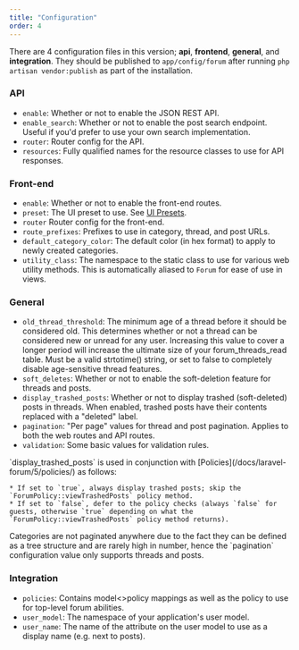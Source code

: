 ```yaml
---
title: "Configuration"
order: 4
---
```


There are 4 configuration files in this version; **api**, **frontend**, **general**, and **integration**. They should be published to `app/config/forum` after running `php artisan vendor:publish` as part of the installation.

### API

* `enable`: Whether or not to enable the JSON REST API.
* `enable_search`: Whether or not to enable the post search endpoint. Useful if you'd prefer to use your own search implementation.
* `router`: Router config for the API.
* `resources`: Fully qualified names for the resource classes to use for API responses.

### Front-end

* `enable`: Whether or not to enable the front-end routes.
* `preset`: The UI preset to use. See [UI Presets](/docs/laravel-forum/6.x/front-end/ui-presets).
* `router` Router config for the front-end.
* `route_prefixes`: Prefixes to use in category, thread, and post URLs.
* `default_category_color`: The default color (in hex format) to apply to newly created categories.
* `utility_class`: The namespace to the static class to use for various web utility methods. This is automatically aliased to `Forum` for ease of use in views.

### General

* `old_thread_threshold`: The minimum age of a thread before it should be considered old. This determines whether or not a thread can be considered new or unread for any user. Increasing this value to cover a longer period will increase the ultimate size of your forum_threads_read table. Must be a valid strtotime() string, or set to false to completely disable age-sensitive thread features.
* `soft_deletes`: Whether or not to enable the soft-deletion feature for threads and posts.
* `display_trashed_posts`: Whether or not to display trashed (soft-deleted) posts in threads. When enabled, trashed posts have their contents replaced with a "deleted" label.
* `pagination`: "Per page" values for thread and post pagination. Applies to both the web routes and API routes.
* `validation`: Some basic values for validation rules.

<Alert type="info">
    `display_trashed_posts` is used in conjunction with [Policies](/docs/laravel-forum/5/policies/) as follows:

    * If set to `true`, always display trashed posts; skip the `ForumPolicy::viewTrashedPosts` policy method.
    * If set to `false`, defer to the policy checks (always `false` for guests, otherwise `true` depending on what the `ForumPolicy::viewTrashedPosts` policy method returns).
</Alert>

<Alert type="info">
    Categories are not paginated anywhere due to the fact they can be defined as a tree structure and are rarely high in number, hence the `pagination` configuration value only supports threads and posts.
</Alert>

### Integration

* `policies`: Contains model\<\>policy mappings as well as the policy to use for top-level forum abilities.
* `user_model`: The namespace of your application's user model.
* `user_name`: The name of the attribute on the user model to use as a display name (e.g. next to posts).